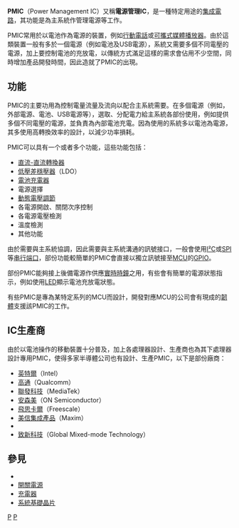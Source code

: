 '''PMIC'''（Power Management IC）又稱'''電源管理IC'''，是一種特定用途的[[集成電路|集成電路]]，其功能是為主系統作管理電源等工作。

PMIC常用於以電池作為電源的裝置，例如[[行動電話|行動電話]]或[[可攜式媒體播放器|可攜式媒體播放器]]。由於這類裝置一般有多於一個電源（例如電池及USB電源），系統又需要多個不同電壓的電源，加上要控制電池的充放電，以傳統方式滿足這樣的需求會佔用不少空間，同時增加產品開發時間，因此造就了PMIC的出現。

== 功能 ==
PMIC的主要功用為控制電量流量及流向以配合主系統需要。在多個電源（例如，外部電源、電池、USB電源等），選取、分配電力給主系統各部份使用，例如提供多個不同電壓的電源，並負責為內部電池充電。因為使用的系統多以電池為電源，其多使用高轉換效率的設計，以減少功率損耗。

PMIC可以具有一个或者多个功能，這些功能包括：
* [[直流-直流轉換器|直流-直流轉換器]]
* [[低壓差穩壓器|低壓差穩壓器]]（LDO）
* [[充電器|電池充電器]]
* 電源選擇
* [[動態電壓調節|動態電壓調節]]
* 各電源開啟、關閉次序控制
* 各電源電壓檢測
* 溫度檢測
* 其他功能

由於需要與主系統協調，因此需要與主系統溝通的訊號接口，一般會使用[[I²C|I²C]]或[[串行外圍匯流排|SPI]]等[[串行端口|串行端口]]，部份功能較簡單的PMIC會直接以獨立訊號接至[[微控制器|MCU]]的[[GPIO|GPIO]]。

部份PMIC能夠接上後備電源作供應[[實時時鐘|實時時鐘]]之用，有些會有簡單的電源狀態指示，例如使用[[LED|LED]]顯示電池充放電狀態。

有些PMIC是專為某特定系列的MCU而設計，開發對應MCU的公司會有現成的[[韌體|韌體]]支援該PMIC的工作。

== IC生產商 ==
由於以電池操作的移動裝置十分普及，加上各處理器設計、生產商也為其下處理器設計專用PMIC，使得多家半導體公司也有設計、生產PMIC，以下是部份廠商：
* [[英特爾|英特爾]]（Intel）
* [[高通|高通]]（Qualcomm）
* [[聯發科技|聯發科技]]（MediaTek）
* [[安森美|安森美]]（ON Semiconductor）
* [[飛思卡爾|飛思卡爾]]（Freescale）
* [[美信集成產品|美信集成產品]]（Maxim）
* {{le|Linear Technology|Linear Technology}}
* [[致新科技|致新科技]]（Global Mixed-mode Technology）

== 參見 ==
* {{le|電源管理單元|Power Management Unit}}
* [[開關電源|開關電源]]
* [[充電器|充電器]]
* [[系統基礎晶片|系統基礎晶片]]
[[Category:集成電路|P]]
[[Category:類比IC|P]]